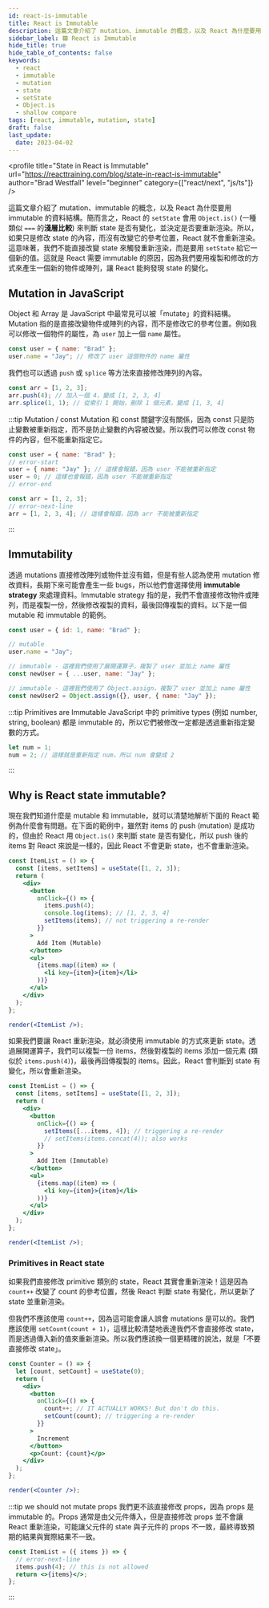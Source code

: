 ```yaml
---
id: react-is-immutable
title: React is Immutable
description: 這篇文章介紹了 mutation、immutable 的概念，以及 React 為什麼要用 immutable 的資料結構。簡而言之，React 的 setState 會用 Object.is() (一種類似 === 的**淺層比較**) 來判斷 state 是否有變化，並決定是否要重新渲染。所以，如果只是修改 state 的內容，而沒有改變它的參考位置，React 就不會重新渲染。這意味著，我們不能直接改變 state 來觸發重新渲染，而是要用 setState 給它一個新的值。這就是 React 需要 immutable 的原因，因為我們要用複製和修改的方式來產生一個新的物件或陣列，讓 React 能夠發現 state 的變化。
sidebar_label: 🟩 React is Immutable
hide_title: true
hide_table_of_contents: false
keywords:
  - react
  - immutable
  - mutation
  - state
  - setState
  - Object.is
  - shallow compare
tags: [react, immutable, mutation, state]
draft: false
last_update:
  date: 2023-04-02
---
```


<profile
  title="State in React is Immutable"
  url="https://reacttraining.com/blog/state-in-react-is-immutable"
  author="Brad Westfall"
  level="beginner"
  category={["react/next", "js/ts"]}
/>

這篇文章介紹了 mutation、immutable 的概念，以及 React 為什麼要用 immutable 的資料結構。簡而言之，React 的 `setState` 會用 `Object.is()` (一種類似 `===` 的**淺層比較**) 來判斷 state 是否有變化，並決定是否要重新渲染。所以，如果只是修改 state 的內容，而沒有改變它的參考位置，React 就不會重新渲染。這意味著，我們不能直接改變 state 來觸發重新渲染，而是要用 `setState` 給它一個新的值。這就是 React 需要 immutable 的原因，因為我們要用複製和修改的方式來產生一個新的物件或陣列，讓 React 能夠發現 state 的變化。

## Mutation in JavaScript

Object 和 Array 是 JavaScript 中最常見可以被「mutate」的資料結構。Mutation 指的是直接改變物件或陣列的內容，而不是修改它的參考位置。例如我可以修改一個物件的屬性，為 `user` 加上一個 `name` 屬性。

```js
const user = { name: "Brad" };
user.name = "Jay"; // 修改了 user 這個物件的 name 屬性
```

我們也可以透過 `push` 或 `splice` 等方法來直接修改陣列的內容。

```js
const arr = [1, 2, 3];
arr.push(4); // 加入一個 4，變成 [1, 2, 3, 4]
arr.splice(1, 1); // 從索引 1 開始，刪除 1 個元素，變成 [1, 3, 4]
```

:::tip Mutation / const
Mutation 和 const 關鍵字沒有關係，因為 const 只是防止變數被重新指定，而不是防止變數的內容被改變。所以我們可以修改 const 物件的內容，但不能重新指定它。

```js
const user = { name: "Brad" };
// error-start
user = { name: "Jay" }; // 這樣會報錯，因為 user 不能被重新指定
user = 0; // 這樣也會報錯，因為 user 不能被重新指定
// error-end

const arr = [1, 2, 3];
// error-next-line
arr = [1, 2, 3, 4]; // 這樣會報錯，因為 arr 不能被重新指定
```

:::

## Immutability

透過 mutations 直接修改陣列或物件並沒有錯，但是有些人認為使用 mutation 修改資料，長期下來可能會產生一些 bugs，所以他們會選擇使用 **immutable strategy** 來處理資料。Immutable strategy 指的是，我們不會直接修改物件或陣列，而是複製一份，然後修改複製的資料，最後回傳複製的資料。以下是一個 mutable 和 immutable 的範例。

```js
const user = { id: 1, name: "Brad" };

// mutable
user.name = "Jay";

// immutable - 這裡我們使用了展開運算子，複製了 user 並加上 name 屬性
const newUser = { ...user, name: "Jay" };

// immutable - 這裡我們使用了 Object.assign，複製了 user 並加上 name 屬性
const newUser2 = Object.assign({}, user, { name: "Jay" });
```

:::tip Primitives are Immutable
JavaScript 中的 primitive types (例如 number, string, boolean) 都是 immutable 的，所以它們被修改一定都是透過重新指定變數的方式。

```js
let num = 1;
num = 2; // 這樣就是重新指定 num，所以 num 會變成 2
```

:::

## Why is React state immutable?

現在我們知道什麼是 mutable 和 immutable，就可以清楚地解析下面的 React 範例為什麼會有問題。在下面的範例中，雖然對 items 的 push (mutation) 是成功的，但由於 React 用 `Object.is()` 來判斷 state 是否有變化，所以 push 後的 items 對 React 來說是一樣的，因此 React 不會更新 state，也不會重新渲染。

```jsx live noInline
const ItemList = () => {
  const [items, setItems] = useState([1, 2, 3]);
  return (
    <div>
      <button
        onClick={() => {
          items.push(4);
          console.log(items); // [1, 2, 3, 4]
          setItems(items); // not triggering a re-render
        }}
      >
        Add Item (Mutable)
      </button>
      <ul>
        {items.map((item) => (
          <li key={item}>{item}</li>
        ))}
      </ul>
    </div>
  );
};

render(<ItemList />);
```

如果我們要讓 React 重新渲染，就必須使用 immutable 的方式來更新 state。透過展開運算子，我們可以複製一份 items，然後對複製的 items 添加一個元素 (類似於 `items.push(4)`)，最後再回傳複製的 items。因此，React 會判斷到 state 有變化，所以會重新渲染。

```jsx live noInline
const ItemList = () => {
  const [items, setItems] = useState([1, 2, 3]);
  return (
    <div>
      <button
        onClick={() => {
          setItems([...items, 4]); // triggering a re-render
          // setItems(items.concat(4)); also works
        }}
      >
        Add Item (Immutable)
      </button>
      <ul>
        {items.map((item) => (
          <li key={item}>{item}</li>
        ))}
      </ul>
    </div>
  );
};

render(<ItemList />);
```

### Primitives in React state

如果我們直接修改 primitive 類別的 state，React 其實會重新渲染！這是因為 `count++` 改變了 count 的參考位置，然後 React 判斷 state 有變化，所以更新了 state 並重新渲染。

但我們不應該使用 `count++`，因為這可能會讓人誤會 mutations 是可以的。我們應該使用 `setCount(count + 1)`，這樣比較清楚地表達我們不會直接修改 state，而是透過傳入新的值來重新渲染。所以我們應該換一個更精確的說法，就是「不要直接修改 state」。

```jsx live noInline
const Counter = () => {
  let [count, setCount] = useState(0);
  return (
    <div>
      <button
        onClick={() => {
          count++; // IT ACTUALLY WORKS! But don't do this.
          setCount(count); // triggering a re-render
        }}
      >
        Increment
      </button>
      <p>Count: {count}</p>
    </div>
  );
};

render(<Counter />);
```

:::tip we should not mutate props
我們更不該直接修改 props，因為 props 是 immutable 的。Props 通常是由父元件傳入，但是直接修改 props 並不會讓 React 重新渲染，可能讓父元件的 state 與子元件的 props 不一致，最終導致預期的結果與實際結果不一致。

```jsx
const ItemList = ({ items }) => {
  // error-next-line
  items.push(4); // this is not allowed
  return <>{items}</>;
};
```

:::
